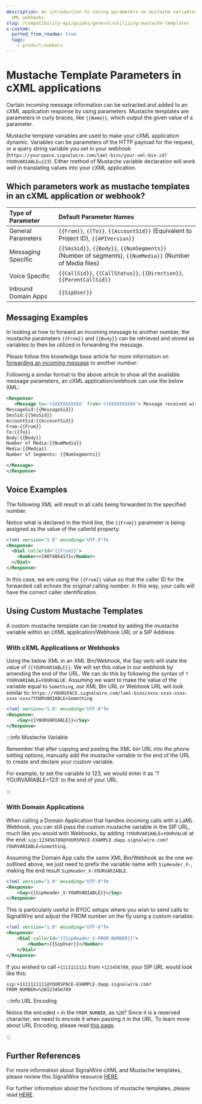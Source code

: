 ```yaml
---
description: An introduction to saving parameters as mustache variables through
  XML webhooks.
slug: /compatibility-api/guides/general/utilizing-mustache-templates
x-custom:
  ported_from_readme: true
  tags:
    - product:numbers
---
```


# Mustache Template Parameters in cXML applications

Certain incoming message information can be extracted and added to an cXML application response by using parameters. Mustache templates are parameters in curly braces, like `{{Name}}`, which output the given value of a parameter.

Mustache template variables are used to make your cXML application dynamic. Variables can be parameters of the HTTP payload for the request, or a query string variable you set in your webhook (`https://yourspace.signalwire.com/laml-bins/your-xml-bin-id?YOURVARIABLE=123`). Either method of Mustache variable declaration will work well in translating values into your cXML application.

## Which parameters work as mustache templates in an cXML application or webhook?

| Type of Parameter  | Default Parameter Names                                                                                  |
| :----------------- | :------------------------------------------------------------------------------------------------------- |
| General Parameters | `{{From}}`, `{{To}}`, `{{AccountSid}}` (Equivalent to Project ID), `{{APIVersion}}`                      |
| Messaging Specific | `{{SmsSid}}`, `{{Body}}`, `{{NumSegments}}` (Number of segments), `{{NumMedia}}` (Number of Media files) |
| Voice Specific     | `{{CallSid}}`, `{{CallStatus}}`, `{{Direction}}`, `{{ParentCallSid}}`                                    |
| Inbound Domain Apps| `{{SipUser}}`                                                                                    |

## Messaging Examples

In looking at how to forward an incoming message to another number, the mustache parameters `{{From}}` and `{{Body}}` can be retrieved and stored as variables to then be utilized in forwarding the message.

Please follow this knowledge base article for more information on [forwarding an incoming message](/messaging/getting-started/receiving-your-first-sms) to another number:

Following a similar format to the above article to show all the available message parameters, an cXML application/webhook can use the below XML:

```xml
<Response>
   <Message to='+1XXXXXXXXXX' from='+1XXXXXXXXXX'> Message received with the following details:
MessageSid:{{MessageSid}}
SmsSid:{{SmsSid}}
AccountSid:{{AccountSid}}
From:{{From}}
To:{{To}}
Body:{{Body}}
Number of Media:{{NumMedia}}
Media:{{Media}}
Number of Segments: {{NumSegments}}

</Message>
</Response>
```

## Voice Examples

The following XML will result in all calls being forwarded to the specified number.

Notice what is declared in the third line, the `{{From}}` parameter is being assigned as the value of the callerId property.

```xml
<?xml version="1.0" encoding="UTF-8"?>
<Response>
  <Dial callerId="{{From}}">
    <Number>+19074864171</Number>
  </Dial>
</Response>
```

In this case, we are using the `{{From}}` value so that the caller ID for the forwarded call echoes the original calling number. In this way, your calls will have the correct caller identification.

## Using Custom Mustache Templates

A custom mustache template can be created by adding the mustache variable within an cXML application/Webhook URL or a SIP Address.

### With cXML Applications or Webhooks

Using the below XML in an XML Bin/Webhook, the Say verb will state the value of `{{YOURVARIABLE}}`. We will set this value in our webhook by amending the end of the URL. We can do this by following the syntax of `?YOURVARIABLE=YOURVALUE`. Assuming we want to make the value of the variable equal to `Something`, our XML Bin URL or Webhook URL will look similar to: `https://YOURSPACE.signalwire.com/laml-bins/xxxx-xxxx-xxxx-xxxx-xxxx?YOURVARIABLE=Something`

```xml
<?xml version="1.0" encoding="UTF-8"?>
<Response>
    <Say>{{YOURVARIABLE}}</Say>
</Response>
```

:::info Mustache Variable

Remember that after copying and pasting the XML bin URL into the phone setting options, manually add the mustache variable to the end of the URL to create and declare your custom variable.

For example, to set the variable to 123, we would enter it as '?YOURVARIABLE=123' to the end of your URL.

:::

### With Domain Applications

When calling a Domain Application that handles incoming calls with a LaML Webhook, you can still pass the custom mustache variable in the SIP URL, much like you would with Webhooks, by adding `?YOURVARIABLE=YOURVALUE` at the end: `sip:123456789@YOURSPACE-EXAMPLE.dapp.signalwire.com?YOURVARIABLE=Something`.

Assuming the Domain App calls the same XML Bin/Webhook as the one we outlined above, we just need to prefix the variable name with `SipHeader_X-`, making the end result `SipHeader_X-YOURVARIABLE`.

```xml
<?xml version="1.0" encoding="UTF-8"?>
<Response>
    <Say>{{SipHeader_X-YOURVARIABLE}}</Say>
</Response>
```

This is particularly useful in BYOC setups where you wish to send calls to SignalWire and adjust the FROM number on the fly using a custom variable:

```xml
<?xml version="1.0" encoding="UTF-8"?>
<Response>
    <Dial callerId="{{SipHeader_X-FROM_NUMBER}}">
        <Number>{{SipUser}}</Number>
    </Dial>
</Response>
```

If you wished to call `+1111111111` from `+123456789`, your SIP URL would look like this: 

`sip:+1111111111@YOURSPACE-EXAMPLE.dapp.signalwire.com?FROM_NUMBER=%2B123456789`

:::info URL Encoding

Notice the encoded `+` in the `FROM_NUMBER`, as `%2B`? Since it is a reserved character, we need to encode it when passing it in the URL. To learn more about URL Encoding, please read [this page](https://www.w3schools.com/tags/ref_urlencode.ASP).

:::

## Further References

For more information about SignalWire cXML and Mustache templates, please review this SignalWire resource [HERE](/compatibility-api/cxml).

For further information about the functions of mustache templates, please read [HERE](https://mustache.github.io/mustache.5.html).
